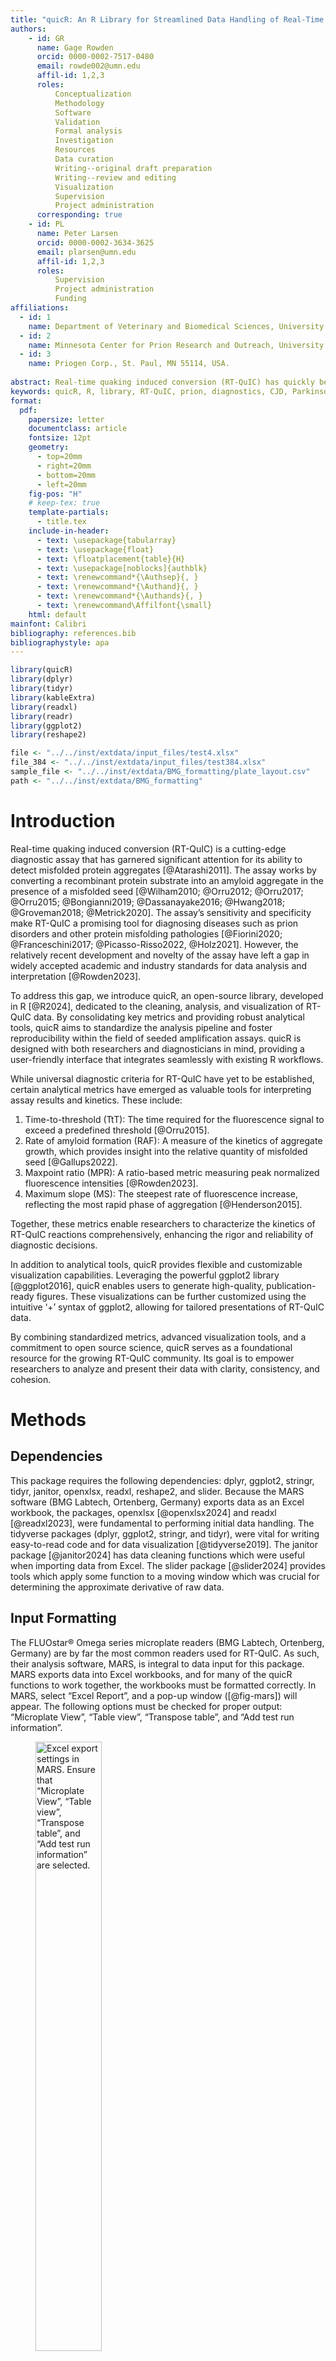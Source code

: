 ```yaml
---
title: "quicR: An R Library for Streamlined Data Handling of Real-Time Quaking Induced Conversion Assays"
authors:
    - id: GR
      name: Gage Rowden
      orcid: 0000-0002-7517-0480
      email: rowde002@umn.edu
      affil-id: 1,2,3
      roles:
          Conceptualization
          Methodology
          Software
          Validation
          Formal analysis
          Investigation
          Resources
          Data curation
          Writing--original draft preparation
          Writing--review and editing
          Visualization
          Supervision
          Project administration
      corresponding: true
    - id: PL
      name: Peter Larsen
      orcid: 0000-0002-3634-3625
      email: plarsen@umn.edu
      affil-id: 1,2,3
      roles:
          Supervision
          Project administration
          Funding
affiliations:
  - id: 1
    name: Department of Veterinary and Biomedical Sciences, University of Minnesota, St. Paul, MN 55108, USA.
  - id: 2
    name: Minnesota Center for Prion Research and Outreach, University of Minnesota, St. Paul, MN 55108, USA.
  - id: 3
    name: Priogen Corp., St. Paul, MN 55114, USA.
      
abstract: Real-time quaking induced conversion (RT-QuIC) has quickly become an emerging diagnostic tool for protein misfolding disorders such as Creutzfeldt-Jakob disease and Parkinson's disease. Given that the technology is still relatively new, academic and industry standards for cleaning data and analyzing results have yet to be fully established. The open source R library, quicR, was developed to fill this lack of standardization. This library provides functions, which can be easily integrated into existing R workflows, for data curation, analysis, and vizualization.
keywords: quicR, R, library, RT-QuIC, prion, diagnostics, CJD, Parkinson's
format: 
  pdf:
    papersize: letter
    documentclass: article
    fontsize: 12pt
    geometry:
      - top=20mm
      - right=20mm
      - bottom=20mm
      - left=20mm
    fig-pos: "H"
    # keep-tex: true
    template-partials: 
      - title.tex
    include-in-header: 
      - text: \usepackage{tabularray}
      - text: \usepackage{float}
      - text: \floatplacement{table}{H}
      - text: \usepackage[noblocks]{authblk}
      - text: \renewcommand*{\Authsep}{, }
      - text: \renewcommand*{\Authand}{, }
      - text: \renewcommand*{\Authands}{, }
      - text: \renewcommand\Affilfont{\small}
    html: default
mainfont: Calibri
bibliography: references.bib
bibliographystyle: apa
---
```

```r
library(quicR)
library(dplyr)
library(tidyr)
library(kableExtra)
library(readxl)
library(readr)
library(ggplot2)
library(reshape2)

file <- "../../inst/extdata/input_files/test4.xlsx"
file_384 <- "../../inst/extdata/input_files/test384.xlsx"
sample_file <- "../../inst/extdata/BMG_formatting/plate_layout.csv"
path <- "../../inst/extdata/BMG_formatting"
```


# Introduction
Real-time quaking induced conversion (RT-QuIC) is a cutting-edge diagnostic assay that has garnered significant attention for its ability to detect misfolded protein aggregates [@Atarashi2011]. The assay works by converting a recombinant protein substrate into an amyloid aggregate in the presence of a misfolded seed [@Wilham2010; @Orru2012; @Orru2017; @Orru2015; @Bongianni2019; @Dassanayake2016; @Hwang2018; @Groveman2018; @Metrick2020]. The assay's sensitivity and specificity make RT-QuIC a promising tool for diagnosing diseases such as prion disorders and other protein misfolding pathologies [@Fiorini2020; @Franceschini2017; @Picasso-Risso2022, @Holz2021]. However, the relatively recent development and novelty of the assay have left a gap in widely accepted academic and industry standards for data analysis and interpretation [@Rowden2023].

To address this gap, we introduce quicR, an open-source library, developed in R [@R2024], dedicated to the cleaning, analysis, and visualization of RT-QuIC data. By consolidating key metrics and providing robust analytical tools, quicR aims to standardize the analysis pipeline and foster reproducibility within the field of seeded amplification assays. quicR is designed with both researchers and diagnosticians in mind, providing a user-friendly interface that integrates seamlessly with existing R workflows.

While universal diagnostic criteria for RT-QuIC have yet to be established, certain analytical metrics have emerged as valuable tools for interpreting assay results and kinetics. These include:

1.    Time-to-threshold (TtT): The time required for the fluorescence signal to exceed a predefined threshold [@Orru2015].
2.    Rate of amyloid formation (RAF): A measure of the kinetics of aggregate growth, which provides insight into the relative quantity of misfolded seed [@Gallups2022].
3.    Maxpoint ratio (MPR): A ratio-based metric measuring peak normalized fluorescence intensities [@Rowden2023].
4.    Maximum slope (MS): The steepest rate of fluorescence increase, reflecting the most rapid phase of aggregation [@Henderson2015].

Together, these metrics enable researchers to characterize the kinetics of RT-QuIC reactions comprehensively, enhancing the rigor and reliability of diagnostic decisions.

In addition to analytical tools, quicR provides flexible and customizable visualization capabilities. Leveraging the powerful ggplot2 library [@ggplot2016], quicR enables users to generate high-quality, publication-ready figures. These visualizations can be further customized using the intuitive '+' syntax of ggplot2, allowing for tailored presentations of RT-QuIC data.

By combining standardized metrics, advanced visualization tools, and a commitment to open source science, quicR serves as a foundational resource for the growing RT-QuIC community. Its goal is to empower researchers to analyze and present their data with clarity, consistency, and cohesion.

# Methods

## Dependencies
This package requires the following dependencies: dplyr, ggplot2, stringr, tidyr, janitor, openxlsx, readxl, reshape2, and slider. Because the MARS software (BMG Labtech, Ortenberg, Germany) exports data as an Excel workbook, the packages, openxlsx [@openxlsx2024] and readxl [@readxl2023], were fundamental to performing initial data handling. The tidyverse packages (dplyr, ggplot2, stringr, and tidyr), were vital for writing easy-to-read code and for data visualization [@tidyverse2019]. The janitor package [@janitor2024] has data cleaning functions which were useful when importing data from Excel. The slider package [@slider2024] provides tools which apply some function to a moving window which was crucial for determining the approximate derivative of raw data.

\newpage

## Input Formatting
The FLUOstar® Omega series microplate readers (BMG Labtech, Ortenberg, Germany) are by far the most common readers used for RT-QuIC. As such, their analysis software, MARS, is integral to data input for this package. MARS exports data into Excel workbooks, and for many of the quicR functions to work together, the workbooks must be formatted correctly. In MARS, select "Excel Report", and a pop-up window ([@fig-mars]) will appear. The following options must be checked for proper output: "Microplate View", "Table view", "Transpose table", and "Add test run information".

![Excel export settings in MARS. Ensure that "Microplate View", "Table view", "Transpose table", and "Add test run information" are selected.](images/MARS_settings.png){#fig-mars height=50%}

After clicking "Export report to Excel", an Excel workbook is created such as in [@fig-marsoutput]. This workbook will contain two sheets, the first with the microplate views and the second with the table view. The first sheet will have all of the relevant metadata while the second sheet will have all of the raw fluorescent data.

:::{#fig-marsoutput layout-nrow=2}
![Microplate view Excel spreadsheet. This is the first spreadsheet in the workbook and contains the plate layouts of any data the user exported from MARS. Typically, there is a header containing metadata followed by a number of named matrices.](images/sheet1.png){#fig-sheet1 height=50%}

![Table view Excel spreadsheet. This is the second spreadsheet in the workboook and contains columns of each well and time points. Each cell is a raw fluorescent value. This spreadsheet will also contain a header, but was excluded from this figure.](images/sheet2.png){#fig-sheet2 height=50%}

Excel workbook exported from MARS.  
:::

## Key Metrics and Calculations
quicR has functions for calculating TtT, MPR, and MS. A graphical representation of these can be found in [@fig-metrics]. There is no dedicated function for RAF since it can simply be expressed as the inverse of TtT, and can therefore be calculated separately as in the example in [@tbl-metrics].

TtT is calculated by iterating through each sample until a value is greater than the supplied threshold. It then determines the intersection between the previous and current read times and the threshold. If no value was found larger than the threshold, the total reaction run-time is returned.

MPR is defined as the maximum fluorescence divided by the background fluorescence. Thus, in order to calculate, the raw data must first be normalized against the background. This is done by choosing a cycle for background determination, and then dividing each read by that value. The MPR is taken as the max value of the normalized data.

MS is determined by approximating the maximum of the derivative of the raw data and is typically reported in units of $\Delta$RFU/h (i.e. the change in relative fluorescent units per hour). Originally, this was accomplished by applying a linear regression to a sliding window; however, this proved to be very computationally expensive. Now, slopes are calculated using differences between two data points within the range of a sliding window. While this slightly reduces the accuracy of the approximation, the improvement in computation time exceeded the loss in resolution.

![Example graphs highlighting the different calculated metrics. The red curve represents a raw data curve that has been normalized against background. The level has also been decreased by 1 to better show the relationship with the derivative. MPR is calculated as the maximum fluorescent value achieved in the normalized raw data. TtT is determined as the time required to cross a given threshold (in this example, the threshold is 0.2). The blue curve represents the derivative of the raw data, and max slope is determined as the maximum of the derivative.](images/metric_example.png){#fig-metrics}

# Development
![Workflow hierarchy of the quicR package. Blue nodes indicate steps where BMG software is needed. Purple nodes indicate functions dedicated to handling metadata. Red nodes are functions that acquire and manipulate raw data. Orange nodes are functions which calculate some metric. Finally, yellow nodes represent endpoints in the data analysis.](images/workflow2.png){#fig-workflow}

quicR was developed to address the growing need for efficient data conversion, analysis, and visualization of RT-QuIC data. With a focus on usability and reproducibility, the package is designed to standardize workflows and ensure compatibility across multiple laboratories. Its primary input format is data exported as Excel workbooks from the proprietary MARS software (BMG Labtech, Ortenberg, Germany), providing seamless integration with existing experimental workflows.

## Design Philosophy

The development of quicR was guided by three key principles:

1.    Usability: The package features intuitive functions and a user-friendly interface that cater to both novice and experienced R users.
2.    Reproducibility: quicR incorporates rigorous testing and version control to ensure consistent performance across operating systems and environments.
3.    Flexibility: Recognizing the diverse needs of the RT-QuIC community, the package supports customizable workflows and outputs, allowing users to tailor analyses to their specific research goals.

## Version Control and Collaboration

The project was managed using Git for version control, enabling efficient tracking of changes and fostering collaborative development. The source code is hosted on GitHub (https://github.com/gage1145/quicR), ensuring transparency and encouraging contributions from the research community. GitHub Actions were employed to automate testing and deployment workflows, verifying that the package remains compatible with current versions of R and its dependencies.

## Testing and Validation
Robust testing protocols were implemented to guarantee the reliability of quicR’s functionality. Each function was subjected to comprehensive unit testing using the testthat package [@testthat2011]. These tests ensure that key metrics, data manipulation routines, and visualization tools perform as expected, even as the package evolves. Each new build of quicR must pass these tests in order to be released.

## Core Functionalities
The functionality of quicR is centered around three primary objectives:

1.    Data Curation: Functions for importing, cleaning, and normalizing raw RT-QuIC data to streamline pre-processing.
2.    Metric Calculations: Tools for deriving critical metrics, such as time-to-threshold (TtT), maxpoint ratio (MPR), and maximum slope (MS), to enable standardized data interpretation.
3.    Visualization: High-quality plotting capabilities powered by the ggplot2 library, enabling users to create publication-ready figures with minimal effort.

## Continuous Development
quicR is an ongoing project, with future updates planned to expand its functionality and improve its user experience. Planned enhancements include:

-   Support for alternative data formats to broaden compatibility.
-   Inclusion of analysis pipeline given popular research community methods.
-   Additional metrics and visualization options to meet the evolving needs of the RT-QuIC community.
-   Integration with R Shiny for interactive data exploration.

By combining rigorous development practices, a commitment to open science, and a focus on community-driven improvements, quicR serves as a foundational tool for advancing the analysis of RT-QuIC data.

\newpage

# Implementation
The implementation of the quicR package encompasses several streamlined processes designed to facilitate data input, cleaning, transformation, and analysis of real-time fluorescence data. This section provides a comprehensive guide to utilizing the package's key functionalities, detailing how to:

1.  Format and input sample data into Omega control software (BMG Labtech, Ortenberg, Germany).
2.  Extract, clean, and organize metadata and raw fluorescence data.
3.  Apply transformations and normalization to raw data for downstream analysis.
4.  Calculate critical analytical metrics, such as time-to-threshold (TtT), rate of amyloid formation (RAF), maxpoint ratio (MPR), and maximum slope (MS).

These steps are designed to enhance reproducibility, minimize manual data handling, and enable seamless integration with the MARS software workflow. Through practical examples, this section illustrates how each function operates, along with expected input and output formats, ensuring clarity and ease of use for researchers.

## Input of Sample IDs into Omega Control Software
The Omega control software allows input of a TXT file containing sample IDs, dilution factors, and their well locations. This file is uniquely formatted, and not easily reproduced manually. The function, "BMG_format", allows for input of a CSV file containing the plate layout (see @tbl-layout for proper formatting), and exports the formatted TXT file. The file can then be imported into the control software before running.

:::{#tbl-layout tbl-pos="ht"}
```{=latex}
\begin{tblr}{
  colspec = {|c|cccccccccccc|}, 
  row{1} = {font=\bfseries}, 
  column{1} = {font=\bfseries}, 
  rowhead = 1
}
  \hline
   & 1 & 2 & 3 & 4 & 5 & 6 & 7 & 8 & 9 & 10 & 11 & 12 \\ 
  \hline
  A & P & S01 & S02 & S03 & S04 & S05 & S06 & S07 & S08 & S09 & S10 & S11 \\ 
  B & P & S01 & S02 & S03 & S04 & S05 & S06 & S07 & S08 & S09 & S10 & S11 \\ 
  C & P & S01 & S02 & S03 & S04 & S05 & S06 & S07 & S08 & S09 & S10 & S11 \\ 
  D & P & S01 & S02 & S03 & S04 & S05 & S06 & S07 & S08 & S09 & S10 & S11 \\ 
  E & N & S01 & S02 & S03 & S04 & S05 & S06 & S07 & S08 & S09 & S10 & S11 \\ 
  F & N & S01 & S02 & S03 & S04 & S05 & S06 & S07 & S08 & S09 & S10 & S11 \\ 
  G & N & S01 & S02 & S03 & S04 & S05 & S06 & S07 & S08 & S09 & S10 & S11 \\ 
  H & N & S01 & S02 & S03 & S04 & S05 & S06 & S07 & S08 & S09 & S10 & S11 \\ 
  \hline
\end{tblr}
```
Example CSV file plate layout for input into the "BMG_format" function. The top left corner should be cell "A1" in the CSV file. The top numbered row and the left-most lettered column should never be altered.
:::

\newpage

### Formatted Plate Layout for MARS Input
The function, "BMG_format", includes the logical argument "write_file". If TRUE, it will create a TXT file. The path can be given to the "save_path" argument, and the file name can be supplied to the "save_name" argument. The text file will be formatted as follows, and can be imported into MARS.

```r
BMG_format(sample_file, write_file = TRUE)
```
```
A1  P      P
B1  P      P
C1  P      P
D1  P      P
E1  N      N
F1  N      N
G1  N      N
H1  N      N
A2  X1     S01
B2  X1     S01
C2  X1     S01
D2  X1     S01
E2  X1     S01
F2  X1     S01
G2  X1     S01
H2  X1     S01
```

## Data Cleaning and Transformation
The MARS software (BMG Labtech, Ortenberg, Germany) exports real-time data as an Excel workbook. Typically, the first sheet in the workbook will include microplate views of both raw data and metadata; however, the metadata on this page is what will be most useful. Those tables are the "Sample IDs" and the "Dilutions" tables (if dilutions were included in the export). For much of the downstream analysis, it is crucial the the "Sample IDs" table was exported. If there is no table, the user can simply add it manually (see [@fig-sheet1] for proper formatting).

### Retrieving Metadata
The metadata is defined as either sample-dependent or -independent. Sample-dependent metadata includes information such as sample IDs and dilution factors, whereas sample-independent metadata includes the date, time, reaction ID, etc.

The dependent metadata can be retrieved using the "organize_tables" and "convert_tables" functions. The former returns a list of tables, and the latter converts each table into a column in a single data frame. See @tbl-tables and @tbl-converted for example outputs of these functions.
\newpage
```r
tabs <- organize_tables(file)
```
```r
organize_tables(file)
```

```r
#| label: tbl-tables
#| tbl-cap: Sample IDs and Dilution Factors. Note that these are the same tables shown in [@fig-sheet1].
rename <- function(x) {
  names(x) <- 1:12
  rownames(x) <- LETTERS[1:8]
  return(x)
}

tabs$`Sample IDs` %>%
  as.data.frame() %>%
  rename() %>%
  kable(
    format = "latex",
    booktabs = TRUE,
    linesep = "",
    align = rep("c", 12)
  ) %>%
  column_spec(1, border_left = TRUE, border_right = TRUE, bold = TRUE) %>%
  column_spec(13, border_right = TRUE) %>%
  row_spec(0, bold = TRUE) %>%
  kable_styling(full_width = TRUE, font_size = 6.5)

tabs$Dilutions %>%
  as.data.frame() %>%
  rename() %>%
  kable(
    format = "latex",
    booktabs = TRUE,
    linesep = "",
    align = rep("c", 12)
  ) %>%
  column_spec(1, border_left = TRUE, border_right = TRUE, bold = TRUE) %>%
  column_spec(13, border_right = TRUE) %>%
  row_spec(0, bold = TRUE) %>%
  kable_styling(full_width = TRUE, font_size = 6.5)
```

```r
organize_tables(file) %>% convert_tables()
```
```r
#| label: tbl-converted
#| tbl-cap: The tables extracted from the "organize_tables" function are converted into columns in a dataframe. This format is much more compatible with downstream analysis.
tabs <- convert_tables(tabs)
tabs %>% head(12) %>% kable(row.names = FALSE, align = c("c", "c"))
```

\newpage

### Sample Locations
Samples locations can be extracted based on their well ID. The "get_sample_locations" function accepts additional arguments if dilution factors were exported from MARS. The "dilution_fun" argument will supply a function for transforming the dilution factors (e.g. if the user would want to perform a log transformation). The output of this function is critical as an argument in the "plate_view" function which is further explained in the visualization section.

```r
get_sample_locations(
  file, 
  dilution_bool = TRUE, 
  dilution_fun = function(x) 
    -log10(x), 
  sep = " "
)
```
```r
#| label: tbl-samp-loc
#| tbl-cap: Well locations of each sample. Included in this is the dilution factor which has been transformed as the negative log of original dilution values. This table is important for input into the plate_view function.
get_sample_locations(
  file, dilution_bool = TRUE, dilution_fun = function(x) -log10(x), sep = " "
) %>%
  head(12) %>%
  kable(row.names = FALSE, align = c("c", "c"))
```

\newpage

### Sample-Independent Metadata
The independent metadata can be retrieved using the "get_meta" function. This data is included in the header of the excel workbook.

```r
get_meta(file)
```
```r
#| label: tbl-meta
#| tbl-cap: Metadata which is included in the header of the Excel file.
get_meta(file) %>%
  mutate_at("Meta_info", ~gsub("\\\\", "/", .)) %>%
  kable(row.names = FALSE)
```

## Retrieving and Manipulating Raw Data
The raw, real-time data is typically found on the second sheet of the Excel workbook. There are three functions dedicated to the retrieval and cleaning of raw data.
1.  get_real: Retrieves the raw data from the Excel file, and outputs it as a dataframe.
2.  transpose_real: Swaps the rows and columns which makes some downstream analyses easier.
3.  normalize_RFU: normalizes the raw data by dividing each read by background fluorescence at a given cycle.

\newpage

### Retrieve Raw Data
Raw data can be retrieved using the "get_real" function. The logical argument, "ordered", indicates whether the user would prefer the columns to be ordered by well or by sample ID. By default, it is FALSE which will order the data by well. This should almost always be the case for easier integration with other downstream functions. Additionally, since there can be more than one instance of real-time data (depending on if the user added some calculations in MARS), "get_real" returns a list of dataframes. Therefore, the output should be indexed to access the data frame of interest.
```r
#| label: tbl-raw
#| tbl-cap: Raw data retrieved directly from the MARS output file.
get_real(file)[[1]]
```
```r
columns <- 8
df_ <- get_real(file, ordered = FALSE)[[1]] %>% as.data.frame()
df_[1:11, 1:columns] %>% kable(row.names = FALSE, align = rep("c", columns))
```

\newpage

### Transpose Raw Data
This data is structured such that each sample is its own column (variable) and each row (observation) is a time point. While this format is technically correct, a transposed format is more ideal for some downstream manipulation. This operation is performed using the function, "transpose_real". After transposition, each time point is an individual column (variable), and each sample is an individual row (observation).

```r
get_real(file)[[1]] %>% transpose_real()
```
```r
#| label: tbl-transposed
#| tbl-cap: Transposed raw data. This converted the data columns to rows and the rows to columns.
columns <- 12
transpose_real(df_)[1:7, 1:columns] %>% 
  kable(row.names = FALSE, align = rep("c", columns))
```

### Normalize Raw Data
The function "normalize_RFU" will convert the raw data into a background normalized data set. The function includes two additional arguments, "bg_cycle" (the cycle which will be used as the background fluorescence value) and "transposed" (if FALSE, will make a call to the "transpose_real" function). Note that the fourth time point is all "1's" since this was designated the background cycle.

```r
get_real(file)[[1]] %>% normalize_RFU(transposed = FALSE)
```
```r
#| label: tbl-norm
#| tbl-cap: Normalized raw data Note that the "transposed" argument was set to false, so a call was made to the "transpose_real" function.
df_norm <- normalize_RFU(df_, bg_cycle = 4, transposed = FALSE)

df_norm[1:7, 1:columns] %>%
  mutate_at(2:ncol(.), ~round(as.numeric(.), 2)) %>%
  kable(row.names = FALSE, align = rep("c", columns))

df_norm <- df_norm %>%
  mutate(`Sample IDs` = tabs$`Sample IDs`)
```

\newpage

## Calculations
There are three analytical metrics with dedicated functions: time-to-threshold (TtT), maxpoint ratio (MPR), and maximum slope (MS). The rate of amyloid formation does not have a designated function since it is simply the inverse of the time-to-threshold. Each function below accepts input from the "transpose_real" or the "normalize_RFU" functions. See @tbl-metrics for an example of the output of these functions.

### Thresholds
Many publications have different methods of determining thresholds. By and large, the most popular method is to take the average background fluorescence of the entire plate and add some multiple of standard deviations. The quicR package provides the "calculate_threshold" function for this purpose. A value can be provided as the optional argument, "multiplier", which will be applied to the standard deviation.
```r
get_real(file)[[1]] %>% 
  calculate_threshold(method = "stdev", multiplier = 10)
```
```r
calculate_threshold(df_, method = "stdev", multiplier = 10)
```

### Time-to-Threshold & Rate of Amyloid Formation
TtT is calculated using the "calculate_TtT" function. The function must be supplied a threshold; default value is 2 (i.e. twice the background fluorescence if the data is normalized). A starting column should also be given as an integer; default value is 3. This is essentially asking how many columns of metadata are included before the fluorescence reads begin. 

TtT is calculated by iterating through each row and checking if a value is greater than the threshold. If the value is greater, the slope of the previous time-point to the current time-point is calculated, and the time intersection of the current read is returned.

### Maxpoint Ratio
MPR is calculated by the "calculate_MPR" function. Data must be normalized in order to derive this metric. In a normalized data set, the MPR is simply the maximum value achieved during the run. Raw data can be passed to this function, but the argument, "data_is_norm", must be set to TRUE. This will pass the raw data to "normalize_RFU" before calculating the MPR values.

### Maximum Slope
MS is calculated by the "calculate_MS" function. The function iterates through each row using a rolling window which can be adjusted (default value is 3). Given the window size, the slope is calculated based on change in fluorescence divided by the range of the window. The MS is simply the largest slope value recorded. The units are typically reported as $\Delta$RFU/h.

\newpage

```r
df_norm <- get_real(file)[[1]] %>% 
  normalize_RFU()

data.frame("Sample IDs" = tabs$`Sample IDs`) %>%
  mutate(
    Dilutions = -log10(tabs$dilutions),
    MPR = calculate_MPR(df_norm, start_col = 3, data_is_norm = TRUE),
    MS  = calculate_MS(df_norm, data_is_norm = TRUE),
    TtT = calculate_TtT(df_norm, threshold = 2, start_col = 3),
    RAF = 1 / TtT
  )
```
```r
#| label: tbl-metrics
#| tbl-cap: Calculated metrics. Each row indicates an individual well. This table shows only the first 12 wells which correspond to the top row of the microplate.
#| tbl-cap-location: top
df_analyzed <- data.frame("Sample IDs" = tabs$`Sample IDs`, check.names = FALSE) %>%
  mutate(
    Dilutions = -log10(tabs$Dilutions %>% na.omit() %>% as.numeric()),
    MPR = calculate_MPR(df_norm, start_col = 3, data_is_norm = TRUE) %>% round(2),
    MS = calculate_MS(df_norm, data_is_norm = TRUE) %>% round(3),
    TtT = calculate_TtT(df_norm, threshold = 2, start_col = 3) %>% round(2),
    RAF = (1 / TtT) %>% round(4)
  )
df_analyzed%>%
  head(12) %>%
  kable(row.names = FALSE, align = rep("c", ncol(df_analyzed))) %>%
  row_spec(0, bold = TRUE)
```

\newpage

## Visualization

### Plate View
The "plate_view" function requires *un-transposed* data and sample locations as arguments. It also has an argument for plate type which will either be 96 or 384.
```r
#| fig-width: 12
#| fig-height: 8
#| fig-cap: Plate-view analog of a 96-well microplate. Each facet in the 8x12 grid shows the real-time curves of an RT-QuIC reaction. The numbers underneath the sample IDs are the dilution factors.
sample_locations <- get_sample_locations(
  file, 
  dilution_bool = TRUE,
  dilution_fun = function(x) -log10(x)
)

plate_view(df_, sample_locations)
```

\newpage

### Summary Plots
```r
#| fig-width: 8
#| fig-height: 6.5
df_analyzed %>%
  melt(id.vars = c("Sample IDs", "Dilutions")) %>%
  mutate_at("Dilutions", as.factor) %>%
  
  ggplot(aes(`Sample IDs`, value, fill = Dilutions)) +
    geom_boxplot() +
    facet_wrap(~variable, scales = "free_y") +
    theme(
      legend.position = "bottom",
      strip.text = element_text(face = "bold"),
      axis.text.x = element_text(angle = 45, hjust = 1, vjust = 1),
      axis.title = element_blank()
    )
```

# Usage

## Installation
```r
# Latest CRAN release
install.packages("quicR")

# Development version
devtools::install_github("gage1145/quicR")
```

## Example Workflow
```r
library(quicR)

# Import and Format Data --------------------------------------------------

file <- "example.xlsx"
raw <- get_real(file)[[1]]
normal <- normalize_RFU(raw, transposed = FALSE)
meta <- file |>
  organize_tables() |>
  convert_tables()

# Calculate Key Metrics ---------------------------------------------------

mpr <- calculate_MPR(normal, data_is_norm = TRUE)
ms  <- calculate_MS(normal, data_is_norm = TRUE)
ttt <- calculate_TtT(normal, threshold = 2)

analyzed <- data.frame(
  `Sample IDs`                = meta$`Sample IDs`,
  `Dilutions`                 = meta$Dilutions,
  `Maxpoint Ratio`            = mpr,
  `Max Slope`                 = ms,
  `Time-to-Threshold`         = ttt,
  `Rate of Amyloid Formation` = 1 / ttt
)
```
\newpage

# Discussion
The quicR package represents a significant advancement in the standardization and reproducibility of RT-QuIC data analysis. By integrating key metrics such as time-to-threshold (TtT), maxpoint ratio (MPR), and maximum slope (MS), quicR addresses critical gaps in the field, providing researchers and diagnosticians with a robust toolkit for interpreting complex fluorescence data.

One of the primary strengths of quicR lies in its flexibility and user-centric design. The package leverages R’s powerful ecosystem, including the tidyverse and ggplot2, to streamline workflows and create high-quality, customizable visualizations. This ensures accessibility for a wide range of users, from experienced data scientists to wet-lab researchers unfamiliar with programming. Additionally, the incorporation of open-source principles allows the broader scientific community to contribute to its development, fostering innovation and adaptability.

Despite these strengths, there are limitations to consider. Currently, quicR is tailored to data exported from the MARS software, which may limit its applicability to researchers using alternative fluorescence readers. Future iterations of the package could expand compatibility by incorporating functions to handle diverse data formats. Furthermore, while quicR includes robust visualization tools, users seeking highly specialized plots may require additional customization beyond the package’s default capabilities.

Another avenue for improvement lies in the standardization of RT-QuIC diagnostic criteria. quicR provides tools to calculate key metrics, but consensus on thresholds and interpretations remains a challenge for the field. Collaborative efforts among researchers and clinicians are necessary to define universal criteria, enabling quicR to fully realize its potential as a diagnostic aid. Diagnostic determinations could easily be built into the library, but a larger consensus within the research community will need to be reached to warrant inclusion.

# Conclusion
quicR offers a powerful solution for the cleaning, analysis, and visualization of RT-QuIC data, addressing critical needs in a rapidly evolving field. By enabling consistent data handling and interpretation, quicR lays the groundwork for improved diagnostic consistency and reproducibility. The package's open-source nature ensures that it will continue to evolve, integrating new insights and technologies as they emerge.

As RT-QuIC technology advances, tools like quicR will play a pivotal role in bridging the gap between assay development and practical application. By equipping researchers with reliable, standardized tools, quicR not only supports the study of prion and protein misfolding disorders but also serves as a model for the development of software solutions in other diagnostic fields.

# Acknowledgments
Special thanks to Beni Altmann at The Comprehensive R Archive Network (CRAN) for help during the submission process to CRAN.

# References
::: {#refs}
:::
